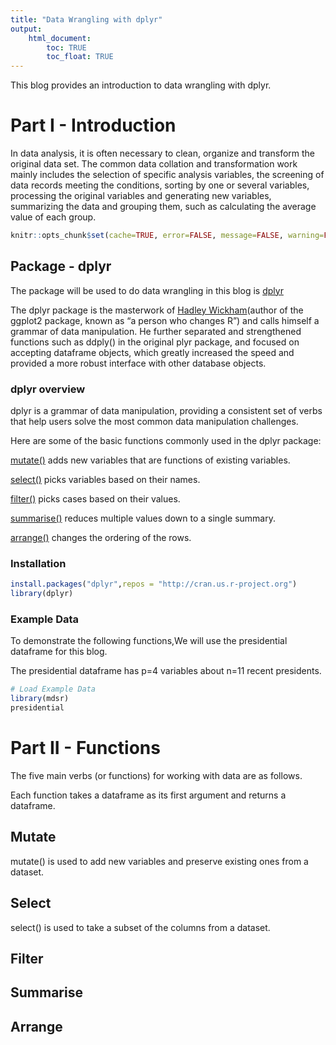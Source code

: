 ---
title: "Data Wrangling with dplyr"
output: 
    html_document:
        toc: TRUE
        toc_float: TRUE
---

This blog provides an introduction to data wrangling with dplyr.


# Part I - Introduction 

In data analysis, it is often necessary to clean, organize and transform the original data set. The common data collation and transformation work mainly includes the selection of specific analysis variables, the screening of data records meeting the conditions, sorting by one or several variables, processing the original variables and generating new variables, summarizing the data and grouping them, such as calculating the average value of each group.

```{r setup, include=FALSE}
knitr::opts_chunk$set(cache=TRUE, error=FALSE, message=FALSE, warning=FALSE, tidy.opts=list(width.cutoff=60),tidy=TRUE)
```

## Package - dplyr

The package will be used to do data wrangling in this blog is [dplyr](https://dplyr.tidyverse.org/)

The dplyr package is the masterwork of [Hadley Wickham](http://hadley.nz/)(author of the ggplot2 package, known as "a person who changes R") and calls himself a grammar of data manipulation. He further separated and strengthened functions such as ddply() in the original plyr package, and focused on accepting dataframe objects, which greatly increased the speed and provided a more robust interface with other database objects.

### dplyr overview

dplyr is a grammar of data manipulation, providing a consistent set of verbs that help users solve the most common data manipulation challenges.

Here are some of the basic functions commonly used in the dplyr package:

[mutate()](https://dplyr.tidyverse.org/reference/mutate.html) adds new variables that are functions of existing variables.

[select()](https://dplyr.tidyverse.org/reference/select.html) picks variables based on their names.

[filter()](https://dplyr.tidyverse.org/reference/filter.html) picks cases based on their values.

[summarise()](https://dplyr.tidyverse.org/reference/summarise.html) reduces multiple values down to a single summary.

[arrange()](https://dplyr.tidyverse.org/reference/arrange.html) changes the ordering of the rows.

### Installation

```{r}
install.packages("dplyr",repos = "http://cran.us.r-project.org")
library(dplyr)
```

### Example Data

To demonstrate the following functions,We will use the presidential dataframe for this blog.

The presidential dataframe has p=4 variables about n=11 recent presidents.

```{r}
# Load Example Data
library(mdsr)
presidential
```


# Part II - Functions

The five main verbs (or functions) for working with data are as follows.

Each function takes a dataframe as its first argument and returns a dataframe.

## Mutate

mutate() is used to add new variables and preserve existing ones from a dataset.


## Select 

select() is used to take a subset of the columns from a dataset.


## Filter


## Summarise

## Arrange
